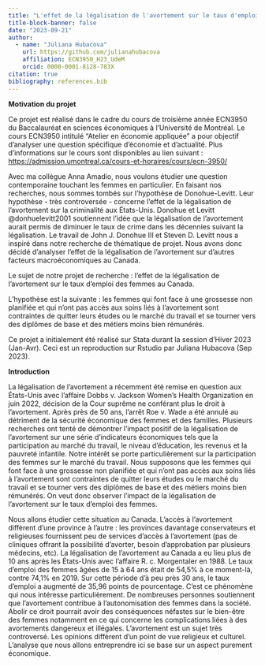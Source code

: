 ```yaml
---
title: "L'effet de la légalisation de l'avortement sur le taux d'emploi des femmes au Canada"
title-block-banner: false
date: "2023-09-21"
author:
  - name: "Juliana Hubacova"
    url: https://github.com/julianahubacova
    affiliation: ECN3950_H23_UdeM
    orcid: 0000-0001-8128-783X
citation: true
bibliography: references.bib
---
```


**Motivation du projet**

Ce projet est réalisé dans le cadre du cours de troisième année ECN3950 du Baccalauréat en sciences économiques à l'Université de Montréal. Le cours ECN3950 intitulé "Atelier en économie appliquée" a pour objectif d'analyser une question spécifique d'économie et d'actualité. Plus d'informations sur le cours sont disponibles au lien suivant : <https://admission.umontreal.ca/cours-et-horaires/cours/ecn-3950/>

Avec ma collègue Anna Amadio, nous voulons étudier une question contemporaine touchant les femmes en particulier. En faisant nos recherches, nous sommes tombés sur l'hypothèse de Donohue-Levitt. Leur hypothèse - très controversée - concerne l'effet de la légalisation de l'avortement sur la criminalité aux États-Unis. Donohue et Levitt @donhuelevitt2001 soutiennent l'idée que la légalisation de l'avortement aurait permis de diminuer le taux de crime dans les décennies suivant la légalisation. Le travail de John J. Donohue III et Steven D. Levitt nous a inspiré dans notre recherche de thématique de projet. Nous avons donc décidé d'analyser l'effet de la légalisation de l'avortement sur d'autres facteurs macroéconomiques au Canada.

Le sujet de notre projet de recherche : l'effet de la légalisation de l'avortement sur le taux d'emploi des femmes au Canada.

L'hypothèse est la suivante : les femmes qui font face à une grossesse non planifiée et qui n'ont pas accès aux soins liés à l'avortement sont contraintes de quitter leurs études ou le marché du travail et se tourner vers des diplômes de base et des métiers moins bien rémunérés.

Ce projet a initialement été réalisé sur Stata durant la session d'Hiver 2023 (Jan-Avr). Ceci est un reproduction sur Rstudio par Juliana Hubacova (Sep 2023).

**Introduction**

La légalisation de l'avortement a récemment été remise en question aux États-Unis avec l'affaire Dobbs v. Jackson Women's Health Organization en juin 2022, décision de la Cour suprême ne conférant plus le droit à l'avortement. Après près de 50 ans, l'arrêt Roe v. Wade a été annulé au détriment de la sécurité économique des femmes et des familles. Plusieurs recherches ont tenté de démontrer l'impact positif de la légalisation de l'avortement sur une série d'indicateurs économiques tels que la participation au marché du travail, le niveau d'éducation, les revenus et la pauvreté infantile. Notre intérêt se porte particulièrement sur la participation des femmes sur le marché du travail. Nous supposons que les femmes qui font face à une grossesse non planifiée et qui n'ont pas accès aux soins liés à l'avortement sont contraintes de quitter leurs études ou le marché du travail et se tourner vers des diplômes de base et des métiers moins bien rémunérés. On veut donc observer l'impact de la légalisation de l'avortement sur le taux d'emploi des femmes.

Nous allons étudier cette situation au Canada. L'accès à l'avortement diffèrent d'une province à l'autre : les provinces davantage conservateurs et religieuses fournissent peu de services d'accès à l'avortement (pas de cliniques offrant la possibilité d'avorter, besoin d'approbation par plusieurs médecins, etc). La légalisation de l'avortement au Canada a eu lieu plus de 10 ans après les États-Unis avec l'affaire R. c. Morgentaler en 1988. Le taux d'emploi des femmes âgées de 15 à 64 ans était de 54,5% à ce moment-là, contre 74,1% en 2019. Sur cette période d'à peu près 30 ans, le taux d'emploi a augmenté de 35,96 points de pourcentage. C'est ce phénomène qui nous intéresse particulièrement. De nombreuses personnes soutiennent que l'avortement contribue à l'autonomisation des femmes dans la société. Abolir ce droit pourrait avoir des conséquences néfastes sur le bien-être des femmes notamment en ce qui concerne les complications liées à des avortements dangereux et illégales. L'avortement est un sujet très controversé. Les opinions diffèrent d'un point de vue religieux et culturel. L'analyse que nous allons entreprendre ici se base sur un aspect purement économique.
